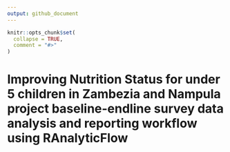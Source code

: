 ```yaml
---
output: github_document
---
```


<!-- README.md is generated from README.Rmd. Please edit that file -->

```r
knitr::opts_chunk$set(
  collapse = TRUE,
  comment = "#>"
)
```

# Improving Nutrition Status for under 5 children in Zambezia and Nampula project baseline-endline survey data analysis and reporting workflow using RAnalyticFlow

<!-- badges: start -->
<!-- badges: end -->

